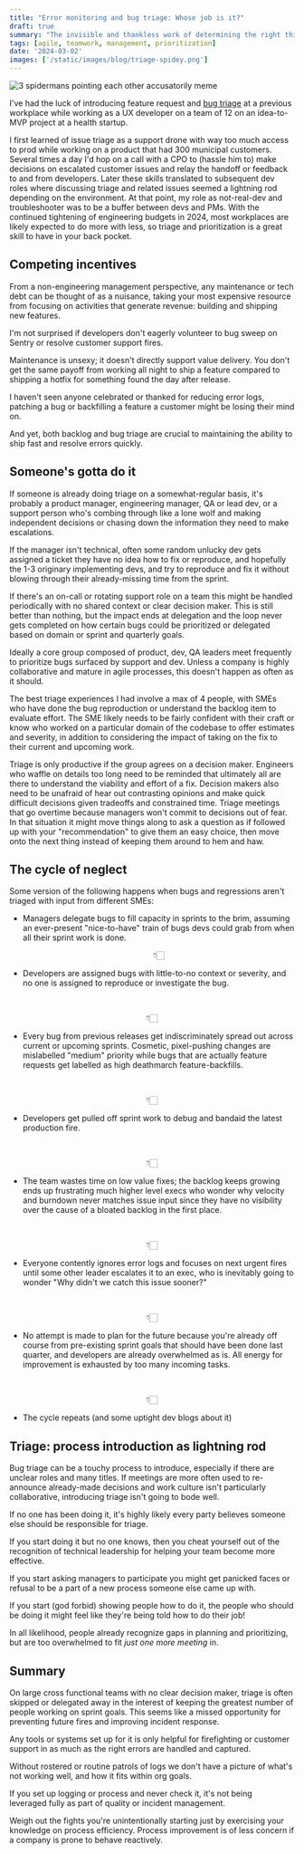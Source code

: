 ```yaml
---
title: "Error monitoring and bug triage: Whose job is it?"
draft: true
summary: "The invisible and thankless work of determining the right things to fix"
tags: [agile, teamwork, management, prioritization]
date: '2024-03-02'
images: ['/static/images/blog/triage-spidey.png']
---
```


![3 spidermans pointing each other accusatorily meme](/static/images/blog/triage-spidey.png)

I've had the luck of introducing feature request and [bug triage](/blog/bug-triage) at a previous workplace while working as a UX developer on a team of 12 on an idea-to-MVP project at a health startup.

I first learned of issue triage as a support drone with way too much access to prod while working on a product that had 300 municipal customers. Several times a day I'd hop on a call with a CPO to (hassle him to) make decisions on escalated customer issues and relay the handoff or feedback to and from developers. Later these skills translated to subsequent dev roles where discussing triage and related issues seemed a lightning rod depending on the environment. At that point, my role as not-real-dev and troubleshooter was to be a buffer between devs and PMs. With the continued tightening of engineering budgets in 2024, most workplaces are likely expected to do more with less, so triage and prioritization is a great skill to have in your back pocket.

## Competing incentives 

From a non-engineering management perspective, any maintenance or tech debt can be thought of as a nuisance, taking your most expensive resource from focusing on activities that generate revenue: building and shipping new features. 

I'm not surprised if developers don't eagerly volunteer to bug sweep on Sentry or resolve customer support fires. 

Maintenance is unsexy; it doesn't directly support value delivery. You don't get the same payoff from working all night to ship a feature compared to shipping a hotfix for something found the day after release. 

I haven't seen anyone celebrated or thanked for reducing error logs, patching a bug or backfilling a feature a customer might be losing their mind on.

And yet, both backlog and bug triage are crucial to maintaining the ability to ship fast and resolve errors quickly. 

## Someone's gotta do it

If someone is already doing triage on a somewhat-regular basis, it's probably a product manager, engineering manager, QA or lead dev, or a support person who's combing through like a lone wolf and making independent decisions or chasing down the information they need to make escalations. 

If the manager isn't technical, often some random unlucky dev gets assigned a ticket they have no idea how to fix or reproduce, and hopefully the 1-3 originary implementing devs, and try to reproduce and fix it without blowing through their already-missing time from the sprint.

If there's an on-call or rotating support role on a team this might be handled periodically with no shared context or clear decision maker. This is still better than nothing, but the impact ends at delegation and the loop never gets completed on how certain bugs could be prioritized or delegated based on domain or sprint and quarterly goals.

Ideally a core group composed of product, dev, QA leaders meet frequently to prioritize bugs surfaced by support and dev. Unless a company is highly collaborative and mature in agile processes, this doesn't happen as often as it should.

The best triage experiences I had involve a max of 4 people, with SMEs who have done the bug reproduction or understand the backlog item to evaluate effort. The SME likely needs to be fairly confident with their craft or know who worked on a particular domain of the codebase to offer estimates and severity, in addition to considering the impact of taking on the fix to their current and upcoming work.

Triage is only productive if the group agrees on a decision maker. Engineers who waffle on details too long need to be reminded that ultimately all are there to understand the viability and effort of a fix. Decision makers also need to be unafraid of hear out contrasting opinions and make quick difficult decisions given tradeoffs and constrained time. Triage meetings that go overtime because managers won't commit to decisions out of fear. In that situation it might move things along to ask a question as if followed up with your "recommendation" to give them an easy choice, then move onto the next thing instead of keeping them around to hem and haw. 


## The cycle of neglect

Some version of the following happens when bugs and regressions aren't triaged with input from different SMEs:

- Managers delegate bugs to fill capacity in sprints to the brim, assuming an ever-present "nice-to-have" train of bugs devs could grab from when all their sprint work is done.
 <center>👇🏻</center>

- Developers are assigned bugs with little-to-no context or severity, and no one is assigned to reproduce or investigate the bug.
  
 <center>👇🏻</center>
  
- Every bug from previous releases get indiscriminately spread out across current or upcoming sprints. Cosmetic, pixel-pushing changes are mislabelled "medium" priority while bugs that are actually feature requests get labelled as high deathmarch feature-backfills.

 <center>👇🏻</center>

- Developers get pulled off sprint work to debug and bandaid the latest production fire.  

 <center>👇🏻</center>

- The team wastes time on low value fixes; the backlog keeps growing ends up frustrating much higher level execs who wonder why velocity and burndown never matches issue input since they have no visibility over the cause of a bloated backlog in the first place. 

 <center>👇🏻</center>

- Everyone contently ignores error logs and focuses on next urgent fires until some other leader escalates it to an exec, who is inevitably going to wonder "Why didn't we catch this issue sooner?"
  
 <center>👇🏻</center>


- No attempt is made to plan for the future because you're already off course from pre-existing sprint goals that should have been done last quarter, and developers are already overwhelmed as is. All energy for improvement is exhausted by too many incoming tasks.

 <center>👇🏻</center>
  
- The cycle repeats (and some uptight dev blogs about it)

## Triage: process introduction as lightning rod

Bug triage can be a touchy process to introduce, especially if there are unclear roles and many titles. If meetings are more often used to re-announce already-made decisions and work culture isn't particularly collaborative, introducing triage isn't going to bode well.

If no one has been doing it, it's highly likely every party believes someone else should be responsible for triage.

If you start doing it but no one knows, then you cheat yourself out of the recognition of technical leadership for helping your team become more effective. 

If you start asking managers to participate you might get panicked faces or refusal to be a part of a new process someone else came up with. 

If you start (god forbid) showing people how to do it, the people who should be doing it might feel like they're being told how to do their job! 

In all likelihood, people already recognize gaps in planning and prioritizing, but are too overwhelmed to fit _just one more meeting_ in.

## Summary

On large cross functional teams with no clear decision maker, triage is often skipped or delegated away in the interest of keeping the greatest number of people working on sprint goals. This seems like a missed opportunity for preventing future fires and improving incident response.

Any tools or systems set up for it is only helpful for firefighting or customer support in as much as the right errors are handled and captured. 

Without rostered or routine patrols of logs we don't have a picture of what's not working well, and how it fits within org goals.

If you set up logging or process and never check it, it's not being leveraged fully as part of quality or incident management. 

Weigh out the fights you're unintentionally starting just by exercising your knowledge on process efficiency. Process improvement is of less concern if a company is prone to behave reactively.